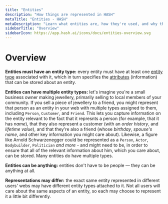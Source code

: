 ```yaml
---
title: "Entities"
description: "How things are represented in HASH"
metaTitle: "Entities - HASH"
metaDescription: "Learn what entities are, how they're used, and why they're so important in HASH"
sidebarTitle: "Overview"
sidebarIcon: https://app.hash.ai/icons/docs/entities-overview.svg
---
```


# Overview

**Entities must have an entity type:** every entity must have at least one [entity type](https://hash.ai/glossary/entity-types) associated with it, which in turn specifies the [attributes](https://hash.ai/glossary/entities/attributes) (information) that can be stored about an entity.

**Entities can have multiple entity types:** let's imagine you're a small business owner making jewellery, primarily selling to local members of your community. If you sell a piece of jewellery to a friend, you might represent that person as an entity in your web with multiple types assigned to them, including `Person`, `Customer`, and `Friend`. This lets you capture information on the entity relevant to the fact that it represnts a person (for example, that it has _name_), that they also represent a customer (with an _order history_, and _lifetime value_), and that they're also a friend (whose _birthday_, _spouse's name_, and other key information you might care about). Likewise, a figure like Arnold Schwarzenegger could be represented as a `Person`, `Actor`, `Bodybuilder`, `Politician` _and more_ - and might need to be, in order to ensure that all of the relevant information about him, which you care about, can be stored. Many entities do have multiple types.

**Entities can be anything:** entities don't have to be people — they can be anything at all.

**Representations may differ:** the exact same entity represented in different users' webs may have different entity types attached to it. Not all users will care about the same aspects of an entity, so each may choose to represent it a little bit differently.
